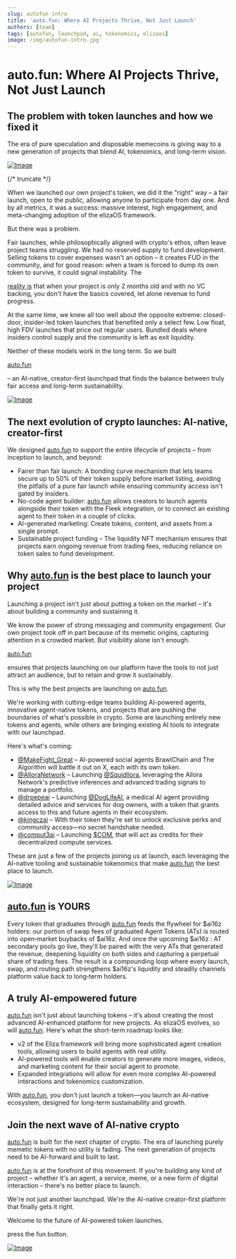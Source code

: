 ```yaml
---
slug: autofun-intro
title: 'auto.fun: Where AI Projects Thrive, Not Just Launch'
authors: [team]
tags: [autofun, launchpad, ai, tokenomics, elizaos]
image: /img/autofun-intro.jpg
---
```


# auto.fun: Where AI Projects Thrive, Not Just Launch

## The problem with token launches and how we fixed it

The era of pure speculation and disposable memecoins is giving way to a new generation of projects that blend AI, tokenomics, and long-term vision.

[![Image](https://pbs.twimg.com/media/Go105yoWMAIZ15e?format=jpg&name=900x900)](https://x.com/autodotfun/article/1915776667995267360/media/1913313952894693378)

{/* truncate */}

When we launched our own project's token, we did it the "right" way – a fair launch, open to the public, allowing anyone to participate from day one. And by all metrics, it was a success: massive interest, high engagement, and meta-changing adoption of the elizaOS framework.

But there was a problem.

Fair launches, while philosophically aligned with crypto's ethos, often leave project teams struggling. We had no reserved supply to fund development. Selling tokens to cover expenses wasn't an option – it creates FUD in the community, and for good reason: when a team is forced to dump its own token to survive, it could signal instability. The

[reality is](https://x.com/shawmakesmagic/status/1886829695343161494) that when your project is only 2 months old and with no VC backing, you don't have the basics covered, let alone revenue to fund progress.

At the same time, we knew all too well about the opposite extreme: closed-door, insider-led token launches that benefited only a select few. Low float, high FDV launches that price out regular users. Bundled deals where insiders control supply and the community is left as exit liquidity.

Neither of these models work in the long term. So we built

[auto.fun](https://auto.fun/)

– an AI-native, creator-first launchpad that finds the balance between truly fair access and long-term sustainability.

[![Image](https://pbs.twimg.com/media/Go105yoWMAIZ15e?format=jpg&name=900x900)](https://x.com/autodotfun/article/1915776667995267360/media/1913313952894693378)

## The next evolution of crypto launches: AI-native, creator-first

We designed [auto.fun](https://auto.fun/) to support the entire lifecycle of projects – from inception to launch, and beyond:

- Fairer than fair launch: A bonding curve mechanism that lets teams secure up to 50% of their token supply before market listing, avoiding the pitfalls of a pure fair launch while ensuring community access isn't gated by insiders.
- No-code agent builder: [auto.fun](https://auto.fun/) allows creators to launch agents alongside their token with the Fleek integration, or to connect an existing agent to their token in a couple of clicks.
- AI-generated marketing: Create tokens, content, and assets from a single prompt.
- Sustainable project funding – The liquidity NFT mechanism ensures that projects earn ongoing revenue from trading fees, reducing reliance on token sales to fund development.

## Why [auto.fun](https://auto.fun/) is the best place to launch your project

Launching a project isn't just about putting a token on the market – it's about building a community and sustaining it.

We know the power of strong messaging and community engagement. Our own project took off in part because of its memetic origins, capturing attention in a crowded market. But visibility alone isn't enough.

[auto.fun](https://auto.fun/)

ensures that projects launching on our platform have the tools to not just attract an audience, but to retain and grow it sustainably.

This is why the best projects are launching on [auto.fun](https://auto.fun/).

We're working with cutting-edge teams building AI-powered agents, innovative agent-native tokens, and projects that are pushing the boundaries of what's possible in crypto. Some are launching entirely new tokens and agents, while others are bringing existing AI tools to integrate with our launchpad.

Here's what's coming:

- [@MakeFight_Great](https://x.com/@MakeFight_Great)
  – AI-powered social agents BrawlChain and The Algorithm will battle it out on X, each with its own token.
- [@AlloraNetwork](https://x.com/@AlloraNetwork)
  – Launching [@Squidllora](https://x.com/@Squidllora), leveraging the Allora Network's predictive inferences and advanced trading signals to manage a portfolio.
- [@drpepeai](https://x.com/@drpepeai)
  – Launching [@DogLifeAI](https://x.com/@DogLifeAI), a medical AI agent providing detailed advice and services for dog owners, with a token that grants access to this and future agents in their ecosystem.
- [@kingczai](https://x.com/@kingczai)
  – With their token they're set to unlock exclusive perks and community access—no secret handshake needed.
- [@comput3ai](https://x.com/@comput3ai)
  – Launching [$COM](https://x.com/search?q=%24COM&src=cashtag_click), that will act as credits for their decentralized compute services.

These are just a few of the projects joining us at launch, each leveraging the AI-native tooling and sustainable tokenomics that make [auto.fun](https://auto.fun/) the best place to launch.

[![Image](https://pbs.twimg.com/media/Go11Bo-WEAEIRur?format=jpg&name=900x900)](https://x.com/autodotfun/article/1915776667995267360/media/1913314087741558785)

## [auto.fun](https://auto.fun/) is YOURS

Every token that graduates through [auto.fun](https://auto.fun/) feeds the flywheel for $ai16z holders: our portion of swap fees of graduated Agent Tokens (ATs) is routed into open‑market buybacks of $ai16z. And once the upcoming $ai16z : AT secondary pools go live, they'll be paired with the very ATs that generated the revenue, deepening liquidity on both sides and capturing a perpetual share of trading fees. The result is a compounding loop where every launch, swap, and routing path strengthens $ai16z's liquidity and steadily channels platform value back to long‑term holders.

## A truly AI-empowered future

[auto.fun](https://auto.fun/) isn't just about launching tokens – it's about creating the most advanced AI-enhanced platform for new projects. As elizaOS evolves, so will [auto.fun](https://auto.fun/). Here's what the short-term roadmap looks like:

- v2 of the Eliza framework will bring more sophisticated agent creation tools, allowing users to build agents with real utility.
- AI-powered tools will enable creators to generate more images, videos, and marketing content for their social agent to promote.
- Expanded integrations will allow for even more complex AI-powered interactions and tokenomics customization.

With [auto.fun](https://auto.fun/), you don't just launch a token—you launch an AI-native ecosystem, designed for long-term sustainability and growth.

## Join the next wave of AI-native crypto

[auto.fun](https://auto.fun/) is built for the next chapter of crypto. The era of launching purely memetic tokens with no utility is fading. The next generation of projects need to be AI-forward and built to last.

[auto.fun](https://auto.fun/) is at the forefront of this movement. If you're building any kind of project – whether it's an agent, a service, meme, or a new form of digital interaction – there's no better place to launch.

We're not just another launchpad. We're the AI-native creator-first platform that finally gets it right.

Welcome to the future of AI-powered token launches.

press the fun button.

[![Image](https://pbs.twimg.com/media/Go11OXCXEAApjJx?format=png&name=900x900)](https://x.com/autodotfun/article/1915776667995267360/media/1913314306264862720)
